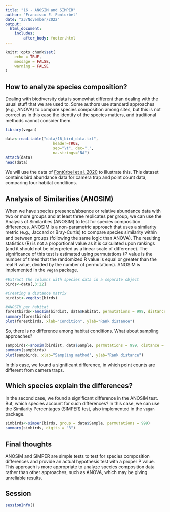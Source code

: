 ```yaml
---
title: "16 - ANOSIM and SIMPER"
author: "Francisco E. Fonturbel"
date: "23/November/2022"
output: 
  html_document:
    includes:
        after_body: footer.html
---
```


```r
knitr::opts_chunk$set(
	echo = TRUE,
	message = FALSE,
	warning = FALSE
)
```

## How to analyze species composition?

Dealing with biodiversity data is somewhat different than dealing with the usual stuff that we are used to. Some authors use standard approaches (e.g., ANOVA) to compare species composition among sites, but this is not correct as in this case the identity of the species matters, and traditional methods cannot consider them.

```r
library(vegan)

data<-read.table("data/16_bird_data.txt", 
                     header=TRUE, 
                     sep="\t", dec=".", 
                     na.strings="NA")
attach(data)
head(data)
```

We will use the data of [Fontúrbel et al. 2020](https://www.sciencedirect.com/science/article/pii/S1470160X20308013) to illustrate this. This dataset contains bird abundance data for camera trap and point count data, comparing four habitat conditions.

## Analysis of Similarities (ANOSIM)

When we have species presence/absence or relative abundance data with two or more groups and at least three replicates per group, we can use the Analysis of Similarities (ANOSIM) to test for species composition differences. ANOSIM is a non-parametric approach that uses a similarity metric (e.g., Jaccard or Bray-Curtis) to compare species similarity within and between groups (following the same logic than ANOVA). The resulting statistics (R) is not a proportional value as it is calculated upon rankings (and it should not be interpreted as a linear scale of difference). The significance of this test is estimated using permutations (P value is the number of times that the randomized R value is equal or greater than the real R value, divided by the number of permutations). ANOSIM is implemented in the `vegan` package.

```r
#Extract the columns with species data in a separate object
birds<-data[,3:22]

#Creating a distance matrix
birdist<-vegdist(birds)

#ANOSIM per habitat
forestbirds<-anosim(birdist, data$Habitat, permutations = 999, distance = "bray")
summary(forestbirds)
plot(forestbirds, xlab="Condition", ylab="Rank distance")
```


So, there is no difference among habitat conditions. What about sampling approaches?

```r
sampbirds<-anosim(birdist, data$Sample, permutations = 999, distance = "bray")
summary(sampbirds)
plot(sampbirds, xlab="Sampling method", ylab="Rank distance")
```

In this case, we found a significant difference, in which point counts are different from camera traps.


## Which species explain the differences?

In the second case, we found a significant difference in the ANOSIM test. But, which species account for such differences? In this case, we can use the Similarity Percentages (SIMPER) test, also implemented in the `vegan` package.

```r
simbirds<-simper(birds, group = data$Sample, permutations = 999)
summary(simbirds, digits = "3")
```



## Final thoughts

ANOSIM and SIMPER are simple tests to test for species composition differences and provide an actual hypothesis test with a proper P value. This approach is more appropriate to analyze species composition data rather than other approaches, such as ANOVA, which may be giving unreliable results.


## Session

```r
sessionInfo()
```